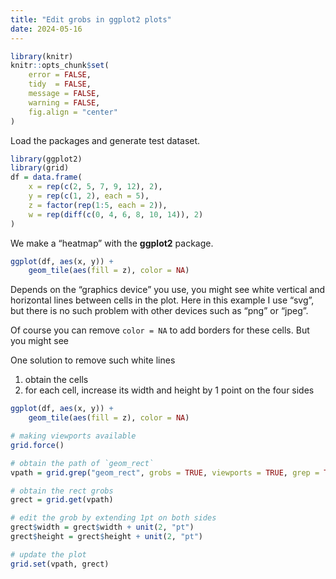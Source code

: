 ```yaml
---
title: "Edit grobs in ggplot2 plots"
date: 2024-05-16
---
```



```r
library(knitr)
knitr::opts_chunk$set(
    error = FALSE,
    tidy  = FALSE,
    message = FALSE,
    warning = FALSE,
    fig.align = "center"
)
```

Load the packages and generate test dataset.

```r
library(ggplot2)
library(grid)
df = data.frame(
    x = rep(c(2, 5, 7, 9, 12), 2),
    y = rep(c(1, 2), each = 5),
    z = factor(rep(1:5, each = 2)),
    w = rep(diff(c(0, 4, 6, 8, 10, 14)), 2)
)
```

We make a "heatmap" with the **ggplot2** package.


```r
ggplot(df, aes(x, y)) +
    geom_tile(aes(fill = z), color = NA)
```

Depends on the "graphics device" you use, you might see white vertical and horizontal lines between cells in the plot. Here in
this example I use "svg", but there is no such problem with other devices such as "png" or "jpeg".

Of course you can remove `color = NA` to add borders for these cells. But you might see

One solution to remove such white lines

1. obtain the cells
2. for each cell, increase its width and height by 1 point on the four sides


```r
ggplot(df, aes(x, y)) +
    geom_tile(aes(fill = z), color = NA)

# making viewports available
grid.force()

# obtain the path of `geom_rect`
vpath = grid.grep("geom_rect", grobs = TRUE, viewports = TRUE, grep = TRUE)

# obtain the rect grobs
grect = grid.get(vpath)

# edit the grob by extending 1pt on both sides
grect$width = grect$width + unit(2, "pt")
grect$height = grect$height + unit(2, "pt")

# update the plot
grid.set(vpath, grect)
```

